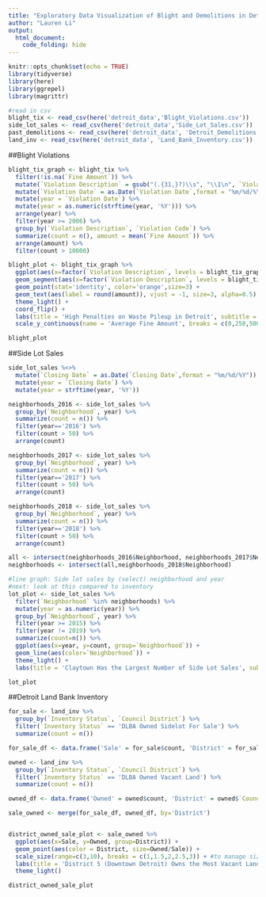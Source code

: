```yaml
---
title: "Exploratory Data Visualization of Blight and Demolitions in Detroit"
author: "Lauren Li"
output: 
  html_document:
    code_folding: hide
---
```


```r
knitr::opts_chunk$set(echo = TRUE)
library(tidyverse)
library(here)
library(ggrepel)
library(magrittr)

#read in csv
blight_tix <- read_csv(here('detroit_data','Blight_Violations.csv'))
side_lot_sales <- read_csv(here('detroit_data','Side_Lot_Sales.csv'))
past_demolitions <- read_csv(here('detroit_data', 'Detroit_Demolitions.csv'))
land_inv <- read_csv(here('detroit_data', 'Land_Bank_Inventory.csv'))
```


##Blight Violations




```r
blight_tix_graph <- blight_tix %>%
  filter(!is.na(`Fine Amount`)) %>%
  mutate(`Violation Description` = gsub("(.{31,}?)\\s", "\\1\n", `Violation Description`)) %>%
  mutate(`Violation Date` = as.Date(`Violation Date`,format = "%m/%d/%Y")) %>%
  mutate(year = `Violation Date`) %>%
  mutate(year = as.numeric(strftime(year, '%Y'))) %>%
  arrange(year) %>%
  filter(year >= 2006) %>%
  group_by(`Violation Description`, `Violation Code`) %>%
  summarize(count = n(), amount = mean(`Fine Amount`)) %>%
  arrange(amount) %>%
  filter(count > 10000)

blight_plot <- blight_tix_graph %>%
  ggplot(aes(x=factor(`Violation Description`, levels = blight_tix_graph$`Violation Description`), y=amount)) +
  geom_segment(aes(x=factor(`Violation Description`, levels = blight_tix_graph$`Violation Description`), xend=(factor(`Violation Description`, levels = blight_tix_graph$`Violation Description`)), y=0, yend=amount), color = 'gray', size=1.25) +
  geom_point(stat='identity', color='orange',size=3) + 
  geom_text(aes(label = round(amount)), vjust = -1, size=3, alpha=0.5) +
  theme_light() +
  coord_flip() +
  labs(title = 'High Penalties on Waste Pileup in Detroit', subtitle ='Most frequent blight violations since 2006', x = 'Violation Description', caption='Data Source: Detroit Open Data Portal') +
  scale_y_continuous(name = 'Average Fine Amount', breaks = c(0,250,500,750,1000,1250, 1500), labels = c('$0','$250','$500','$750','$1000', '$1250', '$1500'))

blight_plot
```


##Side Lot Sales


```r
side_lot_sales %<>% 
  mutate(`Closing Date` = as.Date(`Closing Date`,format = "%m/%d/%Y")) %>%
  mutate(year = `Closing Date`) %>%
  mutate(year = strftime(year, '%Y'))

neighborhoods_2016 <- side_lot_sales %>%
  group_by(`Neighborhood`, year) %>%
  summarize(count = n()) %>%
  filter(year=='2016') %>%
  filter(count > 50) %>%
  arrange(count)

neighborhoods_2017 <- side_lot_sales %>%
  group_by(`Neighborhood`, year) %>%
  summarize(count = n()) %>%
  filter(year=='2017') %>%
  filter(count > 50) %>%
  arrange(count)

neighborhoods_2018 <- side_lot_sales %>%
  group_by(`Neighborhood`, year) %>%
  summarize(count = n()) %>%
  filter(year=='2018') %>%
  filter(count > 50) %>%
  arrange(count)

all <- intersect(neighborhoods_2016$Neighborhood, neighborhoods_2017$Neighborhood)
neighborhoods <- intersect(all,neighborhoods_2018$Neighborhood)

#line graph: Side lot sales by (select) neighborhood and year
#next: look at this compared to inventory
lot_plot <- side_lot_sales %>%
  filter(`Neighborhood` %in% neighborhoods) %>%
  mutate(year = as.numeric(year)) %>%
  group_by(`Neighborhood`, year) %>%
  filter(year >= 2015) %>%
  filter(year != 2019) %>%
  summarize(count=n()) %>%
  ggplot(aes(x=year, y=count, group=`Neighborhood`)) + 
  geom_line(aes(color=`Neighborhood`)) + 
  theme_light() +
  labs(title = 'Claytown Has the Largest Number of Side Lot Sales', subtitle ='Eight Most Active Regions in the Side Lot Sales Program since 2015', x='Year', y='Number of Side Lots Sold', caption='Data Source: Detroit Open Data Portal')

lot_plot
```


##Detroit Land Bank Inventory

```r


for_sale <- land_inv %>%
  group_by(`Inventory Status`, `Council District`) %>%
  filter(`Inventory Status` == 'DLBA Owned Sidelot For Sale') %>%
  summarize(count = n())

for_sale_df <- data.frame('Sale' = for_sale$count, 'District' = for_sale$`Council District`) %>% mutate(District = paste('District', District))

owned <- land_inv %>%
  group_by(`Inventory Status`, `Council District`) %>%
  filter(`Inventory Status` == 'DLBA Owned Vacant Land') %>%
  summarize(count = n())

owned_df <- data.frame('Owned' = owned$count, 'District' = owned$`Council District`) %>% mutate(District = paste('District', District))

sale_owned <- merge(for_sale_df, owned_df, by='District')


district_owned_sale_plot <- sale_owned %>%
  ggplot(aes(x=Sale, y=Owned, group=District)) +
  geom_point(aes(color = District, size=Owned/Sale)) + 
  scale_size(range=c(3,10), breaks = c(1,1.5,2,2.5,3)) + #to manage size of bubbles 
  labs(title = 'District 5 (Downtown Detroit) Owns the Most Vacant Land in Proportion to Sidelots for Sale', subtitle ='Proportion of Owned Vacant Lots to Sidelots for Sale by District', y = 'Number of Owned Vacant Land', x= 'Number of Sidelots for Sale', caption='Data Source: Detroit Open Data Portal', size = 'Proportion of Owned Land \nto Lots For Sale') +
  theme_light()

district_owned_sale_plot
```


